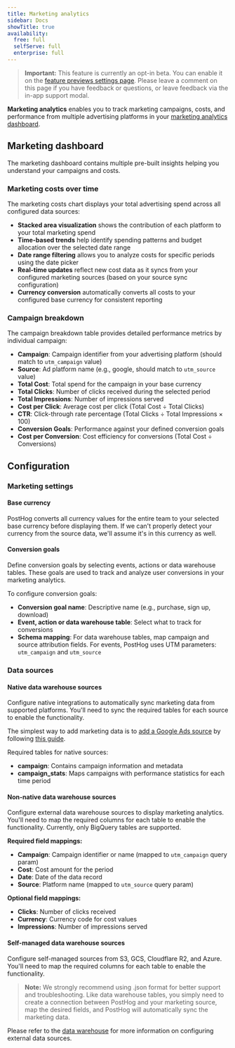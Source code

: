 ```yaml
---
title: Marketing analytics
sidebar: Docs
showTitle: true
availability:
  free: full
  selfServe: full
  enterprise: full
---
```



> **Important:** This feature is currently an opt-in beta. You can enable it on the [feature previews settings page](https://app.posthog.com/settings/user-feature-previews#marketing-analytics). Please leave a comment on this page if you have feedback or questions, or leave feedback via the in-app support modal.

**Marketing analytics** enables you to track marketing campaigns, costs, and performance from multiple advertising platforms in your [marketing analytics dashboard](https://app.posthog.com/web/marketing).

## Marketing dashboard

The marketing dashboard contains multiple pre-built insights helping you understand your campaigns and costs. 

### Marketing costs over time

<ProductScreenshot
    imageLight="https://res.cloudinary.com/dmukukwp6/image/upload/chart_white_e4dddd2635.png" 
    imageDark="https://res.cloudinary.com/dmukukwp6/image/upload/chart_dark_b615545f58.png"
    alt="Marketing analytics dashboard showing marketing costs over time"
    classes="rounded"
/>

The marketing costs chart displays your total advertising spend across all configured data sources:

- **Stacked area visualization** shows the contribution of each platform to your total marketing spend
- **Time-based trends** help identify spending patterns and budget allocation over the selected date range
- **Date range filtering** allows you to analyze costs for specific periods using the date picker
- **Real-time updates** reflect new cost data as it syncs from your configured marketing sources (based on your source sync configuration)
- **Currency conversion** automatically converts all costs to your configured base currency for consistent reporting

### Campaign breakdown

<ProductScreenshot
    imageLight="https://res.cloudinary.com/dmukukwp6/image/upload/table_white_e64873d2b0.png" 
    imageDark="https://res.cloudinary.com/dmukukwp6/image/upload/table_dark_9c7ba9afdb.png"
    alt="Campaign costs breakdown table showing detailed performance metrics"
    classes="rounded"
/>

The campaign breakdown table provides detailed performance metrics by individual campaign:

- **Campaign**: Campaign identifier from your advertising platform (should match to `utm_campaign` value)
- **Source**: Ad platform name (e.g., google, should match to `utm_source` value)
- **Total Cost**: Total spend for the campaign in your base currency
- **Total Clicks**: Number of clicks received during the selected period
- **Total Impressions**: Number of impressions served
- **Cost per Click**: Average cost per click (Total Cost ÷ Total Clicks)
- **CTR**: Click-through rate percentage (Total Clicks ÷ Total Impressions × 100)
- **Conversion Goals**: Performance against your defined conversion goals
- **Cost per Conversion**: Cost efficiency for conversions (Total Cost ÷ Conversions)

## Configuration

### Marketing settings

#### Base currency

<ProductScreenshot
    imageLight="https://res.cloudinary.com/dmukukwp6/image/upload/bc_white_26b15e2184.png" 
    imageDark="https://res.cloudinary.com/dmukukwp6/image/upload/bc_dark_c6547dfdb9.png"
    alt="Base currency configuration"
    classes="rounded"
/>

PostHog converts all currency values for the entire team to your selected base currency before displaying them. If we can't properly detect your currency from the source data, we'll assume it's in this currency as well.

#### Conversion goals

<ProductScreenshot
    imageLight="https://res.cloudinary.com/dmukukwp6/image/upload/cg_white_fa41a57c55.png" 
    imageDark="https://res.cloudinary.com/dmukukwp6/image/upload/cg_dark_c6d0c0e1a1.png"
    alt="Conversion goals configuration"
    classes="rounded"
/>

Define conversion goals by selecting events, actions or data warehouse tables. These goals are used to track and analyze user conversions in your marketing analytics.

To configure conversion goals:
- **Conversion goal name**: Descriptive name (e.g., purchase, sign up, download)
- **Event, action or data warehouse table**: Select what to track for conversions
- **Schema mapping**: For data warehouse tables, map campaign and source attribution fields. For events, PostHog uses UTM parameters: `utm_campaign` and `utm_source`

### Data sources

#### Native data warehouse sources

<ProductScreenshot
    imageLight="https://res.cloudinary.com/dmukukwp6/image/upload/native_white_0e3fb7591d.png" 
    imageDark="https://res.cloudinary.com/dmukukwp6/image/upload/native_dark_6056080e7a.png"
    alt="Native data warehouse sources configuration"
    classes="rounded"
/>

Configure native integrations to automatically sync marketing data from supported platforms. You'll need to sync the required tables for each source to enable the functionality.

The simplest way to add marketing data is to [add a Google Ads source](https://app.posthog.com/pipeline/new/source?kind=googleads) by following [this guide](/docs/cdp/sources/google-ads).

Required tables for native sources:
- **campaign**: Contains campaign information and metadata
- **campaign_stats**: Maps campaigns with performance statistics for each time period

#### Non-native data warehouse sources

<ProductScreenshot
    imageLight="https://res.cloudinary.com/dmukukwp6/image/upload/non_native_white_344a406529.png" 
    imageDark="https://res.cloudinary.com/dmukukwp6/image/upload/non_native_dark_f5dd988e41.png"
    alt="Non-native data warehouse sources configuration"
    classes="rounded"
/>

Configure external data warehouse sources to display marketing analytics. You'll need to map the required columns for each table to enable the functionality. Currently, only BigQuery tables are supported.

<ProductScreenshot
    imageLight="https://res.cloudinary.com/dmukukwp6/image/upload/configuring_white_0005e8dba1.png" 
    imageDark="https://res.cloudinary.com/dmukukwp6/image/upload/configuring_dark_90df4b94c2.png"
    alt="Configuring data warehouse source mapping with required and optional fields"
    classes="rounded"
/>

**Required field mappings:**
- **Campaign**: Campaign identifier or name (mapped to `utm_campaign` query param)
- **Cost**: Cost amount for the period
- **Date**: Date of the data record
- **Source**: Platform name (mapped to `utm_source` query param)

**Optional field mappings:**
- **Clicks**: Number of clicks received
- **Currency**: Currency code for cost values
- **Impressions**: Number of impressions served

#### Self-managed data warehouse sources

<ProductScreenshot
    imageLight="https://res.cloudinary.com/dmukukwp6/image/upload/sm_white_f266abeb3a.png" 
    imageDark="https://res.cloudinary.com/dmukukwp6/image/upload/sm_dark_3a47c737b9.png"
    alt="Self-managed data warehouse sources configuration"
    classes="rounded"
/>

Configure self-managed sources from S3, GCS, Cloudflare R2, and Azure. You'll need to map the required columns for each table to enable the functionality.

> **Note:** We strongly recommend using .json format for better support and troubleshooting. Like data warehouse tables, you simply need to create a connection between PostHog and your marketing source, map the desired fields, and PostHog will automatically sync the marketing data.

Please refer to the [data warehouse](/data-warehouse) for more information on configuring external data sources.
